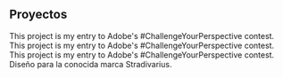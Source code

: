 ## Proyectos

<ProjectCard title="Nike" link="https://www.behance.net/gallery/58937147/Freiheit" bg="linear-gradient(to right, #D4145A 0%, #FBB03B 100%)">
This project is my entry to Adobe's #ChallengeYourPerspective contest.
</ProjectCard>

<ProjectCard title="Zara" link="https://www.behance.net/gallery/58937147/Freiheit" bg="linear-gradient(to right, #662D8C 0%, #ED1E79 100%)">
This project is my entry to Adobe's #ChallengeYourPerspective contest.
</ProjectCard>

<ProjectCard title="Mango" link="https://www.behance.net/gallery/58937147/Freiheit" bg="linear-gradient(to right, #009245 0%, #FCEE21 100%)">
This project is my entry to Adobe's #ChallengeYourPerspective contest.
</ProjectCard>

<ProjectCard title="Stradivarius" link="https://www.behance.net/gallery/58937147/Freiheit" bg="linear-gradient(to right, #D585FF 0%, #00FFEE 100%)">
Diseño para la conocida marca Stradivarius.
</ProjectCard>
